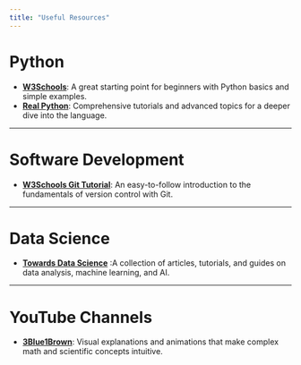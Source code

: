 ```yaml
---
title: "Useful Resources"
---
```


# Python

* [**W3Schools**](https://www.w3schools.com/python/default.asp): A great starting point for beginners with Python basics and simple examples.
* [**Real Python**](https://realpython.com/): Comprehensive tutorials and advanced topics for a deeper dive into the language.

---

# Software Development

* [**W3Schools Git Tutorial**](https://www.w3schools.com/git/default.asp): An easy-to-follow introduction to the fundamentals of version control with Git.

---

# Data Science

* [**Towards Data Science**](https://towardsdatascience.com/) :A collection of articles, tutorials, and guides on data analysis, machine learning, and AI.

---

# YouTube Channels

* [**3Blue1Brown**](https://www.youtube.com/@3blue1brown): Visual explanations and animations that make complex math and scientific concepts intuitive.